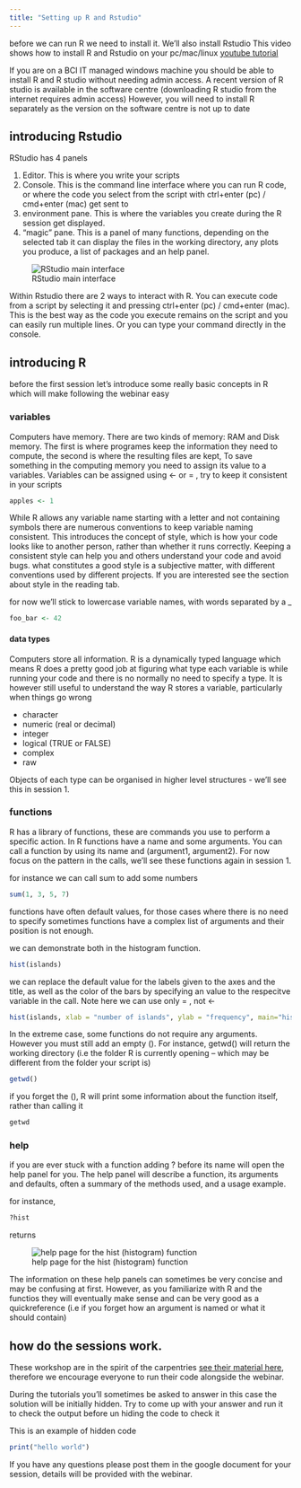 ---
title: "Setting up R and Rstudio"
---


before we can run R we need to install it. We'll also install Rstudio
This video shows how to install R and Rstudio on your pc/mac/linux 
[youtube tutorial](https://www.youtube.com/watch?v=by5HyJX6H1I)

If you are on a BCI IT managed windows machine you should be able to install R and R studio 
without needing admin access. A recent version of R studio is available in the software centre 
(downloading R studio from the internet requires admin access)
However, you will need to install R separately as the version on the software centre is not up to date

## introducing Rstudio

RStudio has 4 panels 
 
1. Editor. This is where you write your scripts 
2. Console. This is the command line interface where you can run R code, or where the code you select from the script with ctrl+enter (pc) / cmd+enter (mac) get sent to
3. environment pane. This is where the variables you create during the R session get displayed.
4. "magic" pane. This is a panel of many functions, depending on the selected tab it can display the files in the working directory, any plots you produce, a list of packages and an help panel. 

![RStudio main interface](images/rstudio.PNG)

Within Rstudio there are 2 ways to interact with R. You can execute code from a script by selecting it and pressing ctrl+enter (pc) / cmd+enter (mac). This is the best way as the code you execute remains on the script and you can easily run multiple lines. Or you can type your command directly in the console. 

## introducing R 

before the first session let's introduce some really basic concepts in R which will make following the webinar easy 

### variables 

Computers have memory. There are two kinds of memory: RAM and Disk memory. The first is where
programes keep the information they need to compute, the second is where the resulting files are kept,
To save something in the computing memory you need to assign its value to a variables. 
Variables can be assigned using <- or = , try to keep it consistent in your scripts

```{r}
apples <- 1
```

While R allows any variable name starting with a letter and not containing symbols there are numerous conventions to
keep variable naming consistent.
This introduces the concept of style, which is how your code looks like to another person, rather than whether it runs correctly.
Keeping a consistent style can help you and others understand your code and avoid bugs. what constitutes a good style 
is a subjective matter, with different conventions used by different projects.
If you are interested see the section about style in the reading tab. 

for now we'll stick to lowercase variable names, with words separated by a _

```{r}
foo_bar <- 42
```

#### data types 

Computers store all information. 
R is a dynamically typed language which means R does a pretty good job at figuring what type each variable is while running your code
and there is no normally no need to specify a type.
It is however still useful to understand the way R stores a variable, particularly when things go wrong

- character
- numeric (real or decimal)
- integer
- logical (TRUE or FALSE)
- complex
- raw 

Objects of each type can be organised in higher level structures - we'll see this in session 1.

### functions 

R has a library of functions, these are commands you use to perform a specific action. In R functions have a name and some arguments.
You can call a function by using its name and (argument1, argument2). For now focus on the pattern in the calls, we'll see these functions again in session 1. 

for instance we can call sum to add some numbers
```{r}
sum(1, 3, 5, 7)
```

functions have often default values, for those cases where there is no need to specify 
sometimes functions have a complex list of arguments and their position is not enough.

we can demonstrate both in the histogram function.
```{r}
hist(islands)
```
we can replace the default value for the labels given to the axes and the title, as well as the color of the bars by specifying an value to the respecitve variable in the call. 
Note here we can use only = , not <- 
```{r}
hist(islands, xlab = "number of islands", ylab = "frequency", main="histogram of island number by location", col=rainbow(6))
```
In the extreme case, some functions do not require any arguments. However you must still add an empty ().
For instance, getwd() will return the working directory (i.e the folder R is currently opening -- which may be different from the folder your script is)

```{r}
getwd()
```
if you forget the (), R will print some information about the function itself, rather than calling it
```{r}
getwd
```

### help

if you are ever stuck with a function adding ? before its name will open the help panel for you. The help panel will describe a function, its
arguments and defaults, often a summary of the methods used, and a usage example.  

for instance, 
```{r}
?hist
```
returns

![help page for the hist (histogram) function](images/help_hist.PNG)

The information on these help panels can sometimes be very concise and may be confusing at first.
However, as you familiarize with R and the functios they will eventually make sense and can be very good as a quickreference
(i.e if you forget how an argument is named or what it should contain)

## how do the sessions work. 

These workshop are in the spirit of the carpentries [see their material here](https://carpentries.org/), therefore we encourage everyone to run their code alongside the webinar.

During the tutorials you'll sometimes be asked to answer
in this case the solution will be initially hidden. Try to come up with your answer
and run it to check the output before un hiding the code to check it

This is an example of hidden code 
```{r class.source = 'fold-hide'}
print("hello world")
```

If you have any questions please post them in the google document for your session, details will be provided with the webinar.

